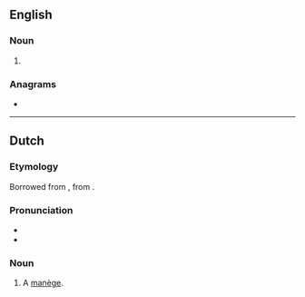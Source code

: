{{also|Manege|manége|manège}}
==English==

===Noun===
{{en-noun|-}}

# {{alternative spelling of|en|manège}}

===Anagrams===
* {{anagrams|en|a=aeegmn|Meegan|menage|ménage}}

----

==Dutch==

===Etymology===
Borrowed from {{bor|nl|fr|manège}}, from {{der|nl|it|maneggio}}.

===Pronunciation===
* {{IPA|nl|/ˌmaːˈneː.ʒə/}}
* {{hyphenation|nl|ma|ne|ge}}

===Noun===
{{nl-noun|f|-s|manegetje}}

# A [[manège]]. {{defdate|from 17th c.}}